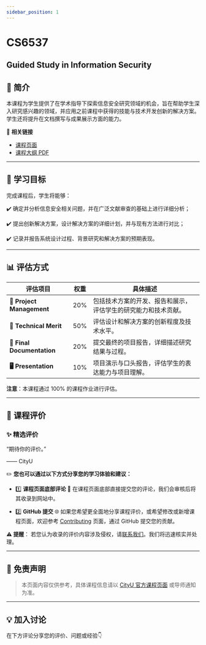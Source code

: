```yaml
---
sidebar_position: 1
---
```


# CS6537
## Guided Study in Information Security

## **📘 简介**
本课程为学生提供了在学术指导下探索信息安全研究领域的机会，旨在帮助学生深入研究感兴趣的领域，并应用之前课程中获得的技能与技术开发创新的解决方案。学生还将提升在文档撰写与成果展示方面的能力。

🔗 **相关链接**
- [课程页面](https://www.cityu.edu.hk/catalogue/pg/202425/course/CS6537.htm)
- [课程大纲 PDF](https://www.cityu.edu.hk/catalogue/pg/202425/course/CS6537.pdf)

---

## **🎯 学习目标**

完成课程后，学生将能够：

✔️ 确定并分析信息安全相关问题，并在广泛文献审查的基础上进行详细分析；

✔️ 提出创新解决方案，设计解决方案的详细计划，并与现有方法进行对比；

✔️ 记录并报告系统设计过程、背景研究和解决方案的预期表现。

---

## **📊 评估方式**

| **评估项目**              | **权重** | **具体描述**                                                                                       |
|--------------------------|---------|---------------------------------------------------------------------------------------------------|
| **📝 Project Management** | 20%     | 包括技术方案的开发、报告和展示，评估学生的研究能力和技术贡献。                                      |
| **📄 Technical Merit**     | 50%     | 评估设计和解决方案的创新程度及技术水平。                                                           |
| **📄 Final Documentation** | 20%     | 提交最终的项目报告，详细描述研究结果与过程。                                                       |
| **🖥️ Presentation**         | 10%     | 项目演示与口头报告，评估学生的表达能力与项目理解。                                                 |

**注意**：本课程通过 100% 的课程作业进行评估。

---

## **💬 课程评价**

### ✨ **精选评价**
<div className={commentStyles.commentBox}>
    <p className={commentStyles.commentText}>
        “期待你的评价。”
    </p>
    <p className={commentStyles.commentAuthor}>—— CityU</p>
</div>

✏️ **您也可以通过以下方式分享您的学习体验和建议：**

- 1️⃣ **课程页面底部评论**
💬 在课程页面底部直接提交您的评论，我们会审核后将其收录到网站中。

- 2️⃣ **GitHub 提交**
🌐 如果您希望更全面地分享课程评价，或希望修改或新增课程页面，欢迎参考 [Contributing](https://penjc.github.io/cityU-navigator/contributing) 页面，通过 GitHub 提交您的贡献。

**⚠️ 提醒**：
若您认为收录的评价内容涉及侵权，请[联系我们](https://github.com/penjc/cityU-navigator/issues)。我们将迅速核实并处理。

---

## **📌 免责声明**

> 本页面内容仅供参考，具体课程信息请以 [CityU 官方课程页面](https://www.cityu.edu.hk/academic/catalogue) 或导师通知为准。

---

## **💡 加入讨论**

在下方评论分享您的评价、问题或经验👇
<Utterances />